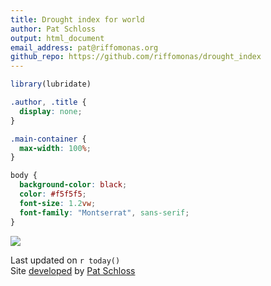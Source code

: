 ```yaml
---
title: Drought index for world
author: Pat Schloss
output: html_document
email_address: pat@riffomonas.org
github_repo: https://github.com/riffomonas/drought_index
---
```


<link rel="preconnect" href="https://fonts.googleapis.com">
<link rel="preconnect" href="https://fonts.gstatic.com" crossorigin>
<link href="https://fonts.googleapis.com/css2?family=Montserrat&display=swap" rel="stylesheet">


```r
library(lubridate)
```

```css
.author, .title {
  display: none;
}

.main-container {
  max-width: 100%;
}

body {
  background-color: black;
  color: #f5f5f5;
  font-size: 1.2vw;
  font-family: "Montserrat", sans-serif;
}
```

![](visuals/world_drought.png)


Last updated on `r today()`  
Site [developed](`r rmarkdown::metadata$github_repo`) by [Pat Schloss](mailto:`r rmarkdown::metadata$email_address`)